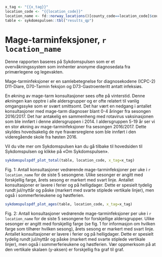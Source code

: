 ```r
x_tag <- "{{x_tag}}"
location_code <- "{{location_code}}"
location_name <- fd::norway_locations()[county_code==location_code]$county_name[1]
table <- sykdomspulsen::tbl("results_qp")

```

# Mage-tarminfeksjoner, `r location_name` {-}
\begingroup\small
Denne rapporten baseres på Sykdomspulsen som er et overvåkningssystem som innhenter anonyme diagnosedata fra primærlegene og legevakten.  

Mage-tarminfeksjoner er en samlebetegnelse for diagnosekodene (ICPC-2) D11-Diare, D70-Tarmin
feksjon og D73-Gastroenteritt antatt infeksiøs.  

En økning av mage-tarm konsultasjoner sees ofte på vinterstid. Denne økningen kan opptre i alle aldersgrupper og er ofte relatert til vanlig omgangssyke som er svært smittsomt. Det har vært en nedgang i antallet konsultasjoner med mage-tarm diagnoser blant 0-4 åringer fra sesongen 2016/2017. Det har antakelig en sammenheng med rotavirus vaksinasjonen som ble innført i denne aldersgruppen i 2014. I aldersgruppen 5-19 år ser vi en stor økning av mage-tarminfeksjoner fra sesongen 2016/2017. Dette skyldes hovedsakelig de nye fraværsreglene som ble innført i den videregående skole fra høsten 2016.  

Vil du vite mer om Sykdomspulsen kan du gå tilbake til hovedsiden til Sykdomspulsen og klikke på «Om Sykdomspulsen».
\endgroup

```r
sykdomspulspdf_plot_total(table, location_code, x_tag=x_tag)
``` 
\begingroup\footnotesize
Fig. 1: Antall konsultasjoner vedrørende mage-tarminfeksjoner per uke i `r location_name` for de siste 5 sesongene. Ulike sesonger er angitt med forskjellig farge, årets sesong er markert med svart linje. Antallet konsultasjoner er lavere i ferier og på helligdager. Dette er spesielt tydelig rundt jul/nyttår og påske (markert med svarte stiplede vertikale linjer), men også i sommerferieukene og høstferien.
\endgroup

```r
sykdomspulspdf_plot_ages(table, location_code, x_tag=x_tag)
``` 
\begingroup\footnotesize

Fig. 2: Antall konsultasjoner vedrørende mage-tarminfeksjoner per uke i `r location_name`  for de siste 5 sesongene for forskjellige aldersgrupper. Ulike sesonger er angitt med forskjellig farge (se fig. 1 for informasjon om hvilken farge som tilhører hvilken sesong), årets sesong er markert med svart linje. Antallet konsultasjoner er lavere i ferier og på helligdager. Dette er spesielt tydelig rundt jul/nyttår og påske (markert med svarte stiplede vertikale linjer), men også i sommerferieukene og høstferien. Vær oppmerksom på at den vertikale skalaen (y-aksen) er forskjellig fra graf til graf.
\endgroup

\newpage
